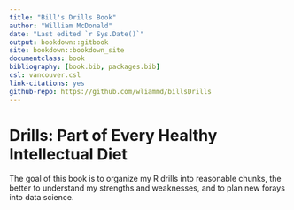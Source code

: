 ```yaml
---
title: "Bill's Drills Book"
author: "William McDonald"
date: "Last edited `r Sys.Date()`"
output: bookdown::gitbook
site: bookdown::bookdown_site
documentclass: book
bibliography: [book.bib, packages.bib]
csl: vancouver.csl
link-citations: yes
github-repo: https://github.com/wliammd/billsDrills
---
```


# Drills: Part of Every Healthy Intellectual Diet {#intro}

The goal of this book is to organize my R drills into reasonable chunks, the better to understand my strengths and weaknesses, and to plan new forays into data science.

